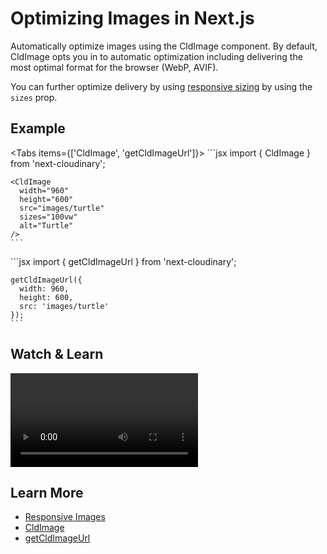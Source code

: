 


<Head>
  <title>Image Optimization - Next Cloudinary</title>
  <meta name="og:title" content="Image Optimization - Next Cloudinary" />
  <meta name="og:url" content={`https://next.cloudinary.dev/guides/image-overlays`} />
</Head>

<OgImage
  title="Image Optimization"
  twitterTitle="Optimizing Images in Next.js"
/>

# Optimizing Images in Next.js

Automatically optimize images using the CldImage component. By default, CldImage opts you in to automatic optimization including delivering the most optimal format for the browser (WebP, AVIF).

You can further optimize delivery by using [responsive sizing](/guides/responsive-images) by using the `sizes` prop.

## Example

<div style={{ maxWidth: 500, margin: '0 auto' }}>
  <CldImage
    width="960"
    height="600"
    src={`${process.env.IMAGES_DIRECTORY}/turtle`}
    sizes="100vw"
    alt="Turtle"
  />
</div>

<Tabs items={['CldImage', 'getCldImageUrl']}>
  <Tab>
    ```jsx
    import { CldImage } from 'next-cloudinary';

    <CldImage
      width="960"
      height="600"
      src="images/turtle"
      sizes="100vw"
      alt="Turtle"
    />
    ```
  </Tab>
  <Tab>
    ```jsx
    import { getCldImageUrl } from 'next-cloudinary';

    getCldImageUrl({
      width: 960,
      height: 600,
      src: 'images/turtle'
    });
    ```
  </Tab>
</Tabs>

## Watch & Learn

<Video
  title="Optimize Images, Responsive Sizing, & AI Cropping in Next.js with Next Cloudinary"
  url="https://www.youtube.com/watch?v=82gACPNBkaM"
/>

## Learn More
* [Responsive Images](/guides/responsive-images)
* [CldImage](/cldimage/basic-usage)
* [getCldImageUrl](/getcldimageurl/basic-usage)
